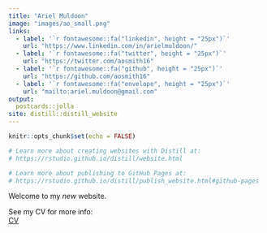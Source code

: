 ```yaml
---
title: "Ariel Muldoon"
image: "images/ao_small.png"
links:
  - label: '`r fontawesome::fa("linkedin", height = "25px")`'
    url: "https://www.linkedin.com/in/arielmuldoon/"
  - label: '`r fontawesome::fa("twitter", height = "25px")`'
    url: "https://twitter.com/aosmith16"
  - label: '`r fontawesome::fa("github", height = "25px")`'
    url: "https://github.com/aosmith16"
  - label: '`r fontawesome::fa("envelope", height = "25px")`'
    url: "mailto:ariel.muldoon@gmail.com"
output:
  postcards::jolla
site: distill::distill_website
---
```


```r
knitr::opts_chunk$set(echo = FALSE)

# Learn more about creating websites with Distill at:
# https://rstudio.github.io/distill/website.html

# Learn more about publishing to GitHub Pages at:
# https://rstudio.github.io/distill/publish_website.html#github-pages

```

Welcome to my *new* website.

See my CV for more info:  
[CV](https://ariel.rbind.io/files/acm_resume.html)
